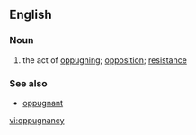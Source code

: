 ==English==

===Noun===
{{en-noun|oppugnancies}}

#the act of [[oppugn]]ing; [[opposition]]; [[resistance]]
===See also===
*[[oppugnant]]

[[vi:oppugnancy]]